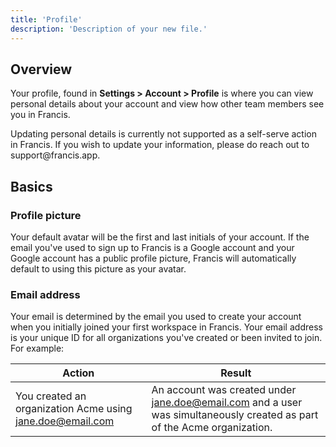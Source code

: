 ```yaml
---
title: 'Profile'
description: 'Description of your new file.'
---
```


## Overview

Your profile, found in **Settings > Account > Profile** is where you can view personal details about your account and view how other team members see you in Francis.

<Info>
  Updating personal details is currently not supported as a self-serve action in Francis. If you wish to update your information, please do reach out to support@francis.app.
</Info>

## Basics

### Profile picture

Your default avatar will be the first and last initials of your account. If the email you've used to sign up to Francis is a Google account and your Google account has a public profile picture, Francis will automatically default to using this picture as your avatar.

### Email address

Your email is determined by the email you used to create your account when you initially joined your first workspace in Francis. Your email address is your unique ID for all organizations you've created or been invited to join. For example:

| Action                                                    | Result                                                                                                                  |
| --------------------------------------------------------- | ----------------------------------------------------------------------------------------------------------------------- |
| You created an organization Acme using jane.doe@email.com | An account was created under jane.doe@email.com and a user was simultaneously created as part of the Acme organization. |